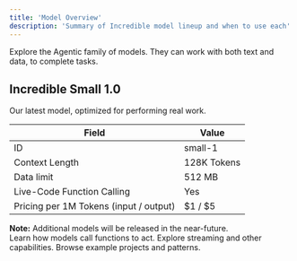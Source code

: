 ```yaml
---
title: 'Model Overview'
description: 'Summary of Incredible model lineup and when to use each'
---
```


Explore the Agentic family of models. They can work with both text and data, to complete tasks.

## Incredible Small 1.0

Our latest model, optimized for performing real work.

<table style={{ width: '100%', borderCollapse: 'separate' }}>
  <thead>
    <tr>
      <th style={{ textAlign: 'left', padding: '12px 16px', width: '40%' }}>Field</th>
      <th style={{ textAlign: 'left', padding: '12px 16px' }}>Value</th>
    </tr>
  </thead>
  <tbody>
    <tr>
      <td style={{ padding: '12px 16px' }}>ID</td>
      <td style={{ padding: '12px 16px' }}>small-1</td>
    </tr>
    <tr>
      <td style={{ padding: '12px 16px' }}>Context Length</td>
      <td style={{ padding: '12px 16px' }}>128K Tokens</td>
    </tr>
    <tr>
      <td style={{ padding: '12px 16px' }}>Data limit</td>
      <td style={{ padding: '12px 16px' }}>512 MB</td>
    </tr>
    <tr>
      <td style={{ padding: '12px 16px' }}>Live-Code Function Calling</td>
      <td style={{ padding: '12px 16px' }}>Yes</td>
    </tr>
    <tr>
      <td style={{ padding: '12px 16px' }}>Pricing per 1M Tokens (input / output)</td>
      <td style={{ padding: '12px 16px' }}>$1 / $5</td>
    </tr>
  </tbody>
</table>

<div style={{ border: '1px solid #FF6200', borderRadius: '12px', padding: '16px', margin: '16px 0', background: 'rgba(255, 98, 0, 0.08)' }}>
  <strong>Note:</strong> Additional models will be released in the near-future.
</div>

<div style={{ display: 'grid', gridTemplateColumns: 'repeat(3, minmax(0, 1fr))', gap: '16px' }}>
  <Card title="Taking Actions" icon="wrench" href="/guides/taking-actions-overview">
    Learn how models call functions to act.
  </Card>
  <Card title="Capabilities" icon="bolt" href="/guides/streaming-responses">
    Explore streaming and other capabilities.
  </Card>
  <Card title="Cookbook" icon="github" href="https://github.com/Norditech-AB/Incredible-API-Cookbook">
    Browse example projects and patterns.
  </Card>
</div>

